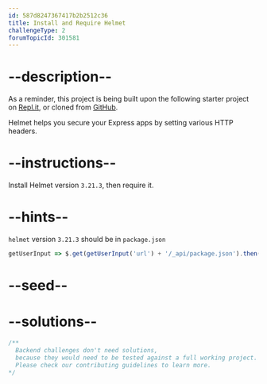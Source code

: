 ```yaml
---
id: 587d8247367417b2b2512c36
title: Install and Require Helmet
challengeType: 2
forumTopicId: 301581
---
```


# --description--

As a reminder, this project is being built upon the following starter project on [Repl.it](https://repl.it/github/freeCodeCamp/boilerplate-infosec), or cloned from [GitHub](https://github.com/freeCodeCamp/boilerplate-infosec/).

Helmet helps you secure your Express apps by setting various HTTP headers.

# --instructions--

Install Helmet version `3.21.3`, then require it.

# --hints--

`helmet` version `3.21.3` should be in `package.json`

```js
getUserInput => $.get(getUserInput('url') + '/_api/package.json').then(data => { var packJson = JSON.parse(data); assert(packJson.dependencies.helmet === '3.21.3' ); }, xhr => { throw new Error(xhr.responseText); })
```

# --seed--

# --solutions--

```js
/**
  Backend challenges don't need solutions, 
  because they would need to be tested against a full working project. 
  Please check our contributing guidelines to learn more.
*/
```
